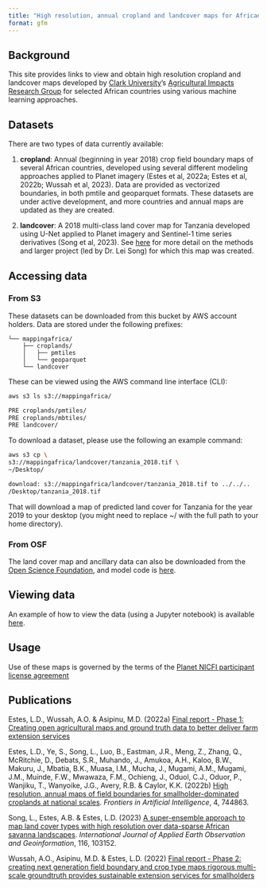 ```yaml
---
title: "High resolution, annual cropland and landcover maps for African countries"
format: gfm
---
```


## Background

This site provides links to view and obtain high resolution cropland and landcover maps developed by [Clark University](https://clarku.edu)'s [Agricultural Impacts Research Group](https://agroimpacts.info/) for selected African countries using various machine learning approaches.

## Datasets

There are two types of data currently available:

1.  **cropland**: Annual (beginning in year 2018) crop field boundary maps of several African countries, developed using several different modeling approaches applied to Planet imagery (Estes et al, 2022a; Estes et al, 2022b; Wussah et al, 2023). Data are provided as vectorized boundaries, in both pmtile and geoparquet formats. These datasets are under active development, and more countries and annual maps are updated as they are created.

2.  **landcover**: A 2018 multi-class land cover map for Tanzania developed using U-Net applied to Planet imagery and Sentinel-1 time series derivatives (Song et al, 2023). See [here](https://lleisong.github.io/website//projects/reconcile_human_elephants/) for more detail on the methods and larger project (led by Dr. Lei Song) for which this map was created.

## Accessing data

### From S3

These datasets can be downloaded from this bucket by AWS account holders. Data are stored under the following prefixes:

```         
└── mappingafrica/
    ├── croplands/
    │   ├── pmtiles
    │   └── geoparquet
    └── landcover
```

These can be viewed using the AWS command line interface (CLI):

``` bash
aws s3 ls s3://mappingafrica/ 
```

``` bash
PRE croplands/pmtiles/
PRE croplands/mbtiles/
PRE landcover/
```

To download a dataset, please use the following an example command:

``` bash
aws s3 cp \
s3://mappingafrica/landcover/tanzania_2018.tif \
~/Desktop/ 
```

``` bash
download: s3://mappingafrica/landcover/tanzania_2018.tif to ../../..
/Desktop/tanzania_2018.tif
```

That will download a map of predicted land cover for Tanzania for the year 2019 to your desktop (you might need to replace \~/ with the full path to your home directory).

### From OSF

The land cover map and ancillary data can also be downloaded from the [Open Science Foundation](https://osf.io/4qj36/), and model code is [here](https://github.com/LLeiSong/hrlcm).

## Viewing data

An example of how to view the data (using a Jupyter notebook) is available [here](https://github.com/agroimpacts/webmapper.git).

## Usage
Use of these maps is governed by the terms of the [Planet NICFI participant license agreement](https://assets.planet.com/docs/Planet_ParticipantLicenseAgreement_NICFI.pdf)

## Publications

Estes, L.D., Wussah, A.O. & Asipinu, M.D. (2022a) [Final report - Phase 1: Creating open agricultural maps and ground truth data to better deliver farm extension services](https://cropanalytics.net/wp-content/uploads/2022/04/FarmerlineClark-Report-Feb-2022-002.pdf)

Estes, L.D., Ye, S., Song, L., Luo, B., Eastman, J.R., Meng, Z., Zhang, Q., McRitchie, D., Debats, S.R., Muhando, J., Amukoa, A.H., Kaloo, B.W., Makuru, J., Mbatia, B.K., Muasa, I.M., Mucha, J., Mugami, A.M., Mugami, J.M., Muinde, F.W., Mwawaza, F.M., Ochieng, J., Oduol, C.J., Oduor, P., Wanjiku, T., Wanyoike, J.G., Avery, R.B. & Caylor, K.K. (2022b) [High resolution, annual maps of field boundaries for smallholder-dominated croplands at national scales](https://www.frontiersin.org/journals/artificial-intelligence/articles/10.3389/frai.2021.744863/full). *Frontiers in Artificial Intelligence*, 4, 744863.

Song, L., Estes, A.B. & Estes, L.D. (2023) [A super-ensemble approach to map land cover types with high resolution over data-sparse African savanna landscapes](https://www.sciencedirect.com/science/article/pii/S1569843222003405). *International Journal of Applied Earth Observation and Geoinformation*, 116, 103152.

Wussah, A.O., Asipinu, M.D. & Estes, L.D. (2022) [Final report - Phase 2: creating next generation field boundary and crop type maps rigorous multi-scale groundtruth provides sustainable extension services for smallholders](https://cropanalytics.net/wp-content/uploads/2022/11/Farmerline-Clark-Round-2-Report-V2-Nov-8-2022.pdf)
